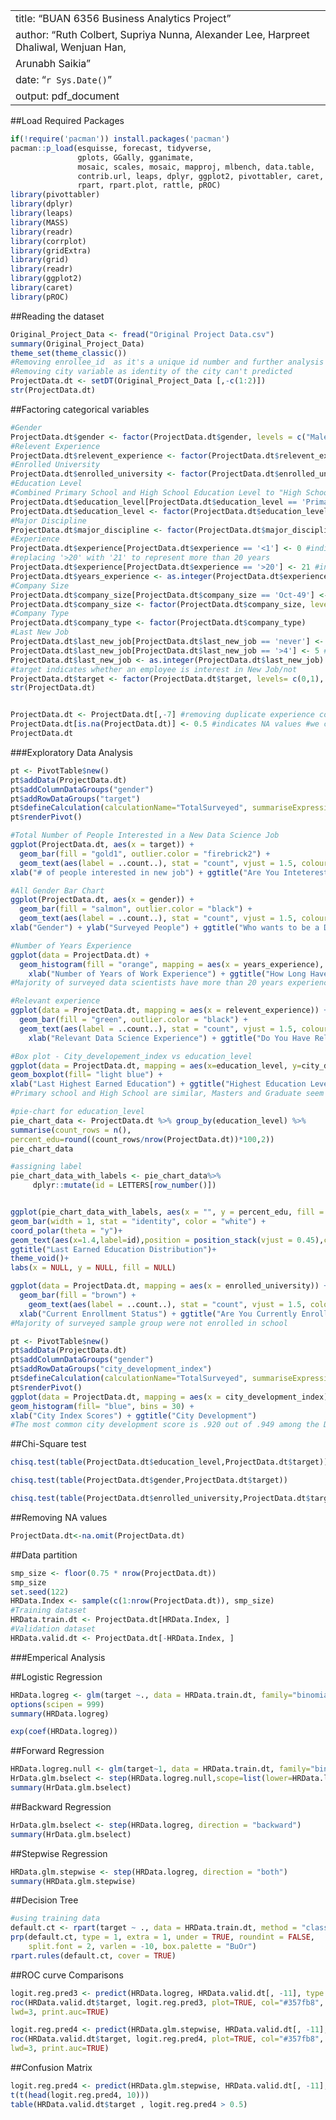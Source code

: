 
---
title: "BUAN 6356 Business Analytics Project"
author: "Ruth Colbert, Supriya Nunna, Alexander Lee, Harpreet Dhaliwal, Wenjuan Han,
  Arunabh Saikia"
date: "`r Sys.Date()`"
output: pdf_document
---

##Load Required Packages
```{r Load required packages, message=FALSE, warning=FALSE, include=FALSE}
if(!require('pacman')) install.packages('pacman')
pacman::p_load(esquisse, forecast, tidyverse, 
               gplots, GGally, gganimate,
               mosaic, scales, mosaic, mapproj, mlbench, data.table, 
               contrib.url, leaps, dplyr, ggplot2, pivottabler, caret,
               rpart, rpart.plot, rattle, pROC)
library(pivottabler)
library(dplyr)
library(leaps)
library(MASS)
library(readr)
library(corrplot)
library(gridExtra)
library(grid)
library(readr)
library(ggplot2)
library(caret)
library(pROC)
```

##Reading the dataset

```{r DataTable}
Original_Project_Data <- fread("Original Project Data.csv")
summary(Original_Project_Data)
theme_set(theme_classic())
#Removing enrollee_id  as it's a unique id number and further analysis can't be done
#Removing city variable as identity of the city can't predicted
ProjectData.dt <- setDT(Original_Project_Data [,-c(1:2)])
str(ProjectData.dt)
```

##Factoring categorical variables
```{r Factoring and Cleaning Dataset, warning=FALSE}
#Gender
ProjectData.dt$gender <- factor(ProjectData.dt$gender, levels = c("Male", "Female", "Other"))
#Relevent Experience
ProjectData.dt$relevent_experience <- factor(ProjectData.dt$relevent_experience, levels = c("Has relevent experience", "No relevent experience"))
#Enrolled University
ProjectData.dt$enrolled_university <- factor(ProjectData.dt$enrolled_university, levels = c("no_enrollment", "Part time course", "Full time course"))
#Education Level
#Combined Primary School and High School Education Level to "High School" 
ProjectData.dt$education_level[ProjectData.dt$education_level == 'Primary School'] <- "High School"
ProjectData.dt$education_level <- factor(ProjectData.dt$education_level, levels = c("High School", "Graduate","Masters", "Phd"))
#Major Discipline
ProjectData.dt$major_discipline <- factor(ProjectData.dt$major_discipline)
#Experience
ProjectData.dt$experience[ProjectData.dt$experience == '<1'] <- 0 #indicates less than 1 year 
#replacing '>20' with '21' to represent more than 20 years
ProjectData.dt$experience[ProjectData.dt$experience == '>20'] <- 21 #indicates anything over 20 years 
ProjectData.dt$years_experience <- as.integer(ProjectData.dt$experience)
#Company Size
ProjectData.dt$company_size[ProjectData.dt$company_size == 'Oct-49'] <- '1000-4999'
ProjectData.dt$company_size <- factor(ProjectData.dt$company_size, levels = c("<10", "50-99", "100-500", "500-999", "1000-4999", "5000-9999", "10000+"))
#Company Type
ProjectData.dt$company_type <- factor(ProjectData.dt$company_type)
#Last New Job
ProjectData.dt$last_new_job[ProjectData.dt$last_new_job == 'never'] <- 0 #indicates they are in their fist job
ProjectData.dt$last_new_job[ProjectData.dt$last_new_job == '>4'] <- 5 #indicates more than 5 years of experience
ProjectData.dt$last_new_job <- as.integer(ProjectData.dt$last_new_job)
#target indicates whether an employee is interest in New Job/not
ProjectData.dt$target <- factor(ProjectData.dt$target, levels= c(0,1), labels = c("Not Interested", "Interested"))
str(ProjectData.dt)


ProjectData.dt <- ProjectData.dt[,-7] #removing duplicate experience column
ProjectData.dt[is.na(ProjectData.dt)] <- 0.5 #indicates NA values #we can delete city and enrollee_id here
ProjectData.dt

```

###Exploratory Data Analysis
```{r People Surveyed, warning=FALSE}
pt <- PivotTable$new()
pt$addData(ProjectData.dt)
pt$addColumnDataGroups("gender")
pt$addRowDataGroups("target")
pt$defineCalculation(calculationName="TotalSurveyed", summariseExpression="n()")
pt$renderPivot()

#Total Number of People Interested in a New Data Science Job
ggplot(ProjectData.dt, aes(x = target)) +
  geom_bar(fill = "gold1", outlier.color = "firebrick2") +
  geom_text(aes(label = ..count..), stat = "count", vjust = 1.5, colour = "black") +
xlab("# of people interested in new job") + ggtitle("Are You Inteterested in New Data Science Job?")

#All Gender Bar Chart
ggplot(ProjectData.dt, aes(x = gender)) +
  geom_bar(fill = "salmon", outlier.color = "black") +
  geom_text(aes(label = ..count..), stat = "count", vjust = 1.5, colour = "black") +
xlab("Gender") + ylab("Surveyed People") + ggtitle("Who wants to be a Data Scientist?")
```

```{r Experience, warning=FALSE}
#Number of Years Experience
ggplot(data = ProjectData.dt) +
  geom_histogram(fill = "orange", mapping = aes(x = years_experience), binwidth = 0.5)+ 
    xlab("Number of Years of Work Experience") + ggtitle("How Long Have You Been Working?")
#Majority of surveyed data scientists have more than 20 years experience

#Relevant experience
ggplot(data = ProjectData.dt, mapping = aes(x = relevent_experience)) +
  geom_bar(fill = "green", outlier.color = "black") +
  geom_text(aes(label = ..count..), stat = "count", vjust = 1.5, colour = "black") +
    xlab("Relevant Data Science Experience") + ggtitle("Do You Have Relevant Experience?")
```

```{r Last Earned Education}
#Box plot - City_developement_index vs education_level
ggplot(data = ProjectData.dt, mapping = aes(x=education_level, y=city_development_index)) +
geom_boxplot(fill= "light blue") +
xlab("Last Highest Earned Education") + ggtitle("Highest Education Level Earned")
#Primary school and High School are similar, Masters and Graduate seem to be similar too. However, PhD have a lower range

#pie-chart for education_level
pie_chart_data <- ProjectData.dt %>% group_by(education_level) %>%
summarise(count_rows = n(),
percent_edu=round((count_rows/nrow(ProjectData.dt))*100,2))
pie_chart_data

#assigning label
pie_chart_data_with_labels <- pie_chart_data%>%
     dplyr::mutate(id = LETTERS[row_number()])


ggplot(pie_chart_data_with_labels, aes(x = "", y = percent_edu, fill = paste0(id,' :',education_level,'(',percent_edu,'%)'))) +
geom_bar(width = 1, stat = "identity", color = "white") +
coord_polar(theta = "y")+
geom_text(aes(x=1.4,label=id),position = position_stack(vjust = 0.45),color = "white")+
ggtitle("Last Earned Education Distribution")+
theme_void()+
labs(x = NULL, y = NULL, fill = NULL)
```

```{r Current School Enrollment }
ggplot(data = ProjectData.dt, mapping = aes(x = enrolled_university)) +
  geom_bar(fill = "brown") +
    geom_text(aes(label = ..count..), stat = "count", vjust = 1.5, colour = "green")+ 
  xlab("Current Enrollment Status") + ggtitle("Are You Currently Enrolled in School?")
#Majority of surveyed sample group were not enrolled in school 
```


```{r City_index}
pt <- PivotTable$new()
pt$addData(ProjectData.dt)
pt$addColumnDataGroups("gender")
pt$addRowDataGroups("city_development_index")
pt$defineCalculation(calculationName="TotalSurveyed", summariseExpression="n()")
pt$renderPivot()
ggplot(data = ProjectData.dt, mapping = aes(x = city_development_index)) +
geom_histogram(fill= "blue", bins = 30) +
xlab("City Index Scores") + ggtitle("City Development")
#The most common city development score is .920 out of .949 among the Data Scientists surveyed
```

##Chi-Square test
```{r education_level vs target}
chisq.test(table(ProjectData.dt$education_level,ProjectData.dt$target))
```

```{r gender vs target}
chisq.test(table(ProjectData.dt$gender,ProjectData.dt$target))
```

```{r major_discipline vs target}
chisq.test(table(ProjectData.dt$enrolled_university,ProjectData.dt$target))
```

##Removing NA values
```{r}
ProjectData.dt<-na.omit(ProjectData.dt)
```

##Data partition
```{r Data Partition}
smp_size <- floor(0.75 * nrow(ProjectData.dt))
smp_size
set.seed(122)
HRData.Index <- sample(c(1:nrow(ProjectData.dt)), smp_size)
#Training dataset
HRData.train.dt <- ProjectData.dt[HRData.Index, ]
#Validation dataset
HRData.valid.dt <- ProjectData.dt[-HRData.Index, ]
```
###Emperical Analysis

##Logistic Regression
```{r Logistic Regression}
HRData.logreg <- glm(target ~., data = HRData.train.dt, family="binomial")
options(scipen = 999)
summary(HRData.logreg)
```
```{r Exponent of Coefficients}
exp(coef(HRData.logreg))
```

##Forward Regression
```{r Forward Regression}
HRData.logreg.null <- glm(target~1, data = HRData.train.dt, family="binomial")
HrData.glm.bselect <- step(HRData.logreg.null,scope=list(lower=HRData.logreg.null,upper=HRData.logreg),direction = "forward")
summary(HrData.glm.bselect)  
```

##Backward Regression
```{r Backward Regression}
HrData.glm.bselect <- step(HRData.logreg, direction = "backward")
summary(HrData.glm.bselect)  
```

##Stepwise Regression
```{r Stepwise Regression}
HRData.glm.stepwise <- step(HRData.logreg, direction = "both")
summary(HRData.glm.stepwise)  
```

##Decision Tree
```{r Decision Tree}
#using training data
default.ct <- rpart(target ~ ., data = HRData.train.dt, method = "class")
prp(default.ct, type = 1, extra = 1, under = TRUE, roundint = FALSE, 
    split.font = 2, varlen = -10, box.palette = "BuOr")
rpart.rules(default.ct, cover = TRUE)
```

##ROC curve Comparisons
```{r ROC of Logistic Regression Model, warning=FALSE}
logit.reg.pred3 <- predict(HRData.logreg, HRData.valid.dt[, -11], type = "link")
roc(HRData.valid.dt$target, logit.reg.pred3, plot=TRUE, col="#357fb8", 
lwd=3, print.auc=TRUE)
```


```{r ROC of Stepwise Regression Model, warning= FALSE}
logit.reg.pred4 <- predict(HRData.glm.stepwise, HRData.valid.dt[, -11], type = "link")
roc(HRData.valid.dt$target, logit.reg.pred4, plot=TRUE, col="#357fb8", 
lwd=3, print.auc=TRUE)
```

##Confusion Matrix
```{r CM- Stepwise Regression, warning= FALSE}
logit.reg.pred4 <- predict(HRData.glm.stepwise, HRData.valid.dt[, -11], type = "response")
t(t(head(logit.reg.pred4, 10)))
table(HRData.valid.dt$target , logit.reg.pred4 > 0.5)
```

